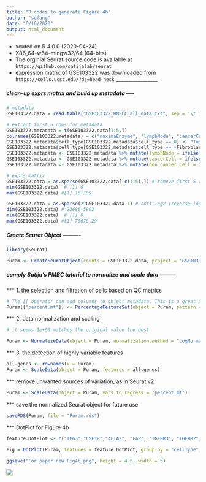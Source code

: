 ```yaml
---
title: "R codes to generate Figure 4b"
author: "sufang"
date: "6/16/2020"
output: html_document
---
```

* xcuted on R 4.0.0 (2020-04-24)
* X86_64-w64-mingw32/64 (64-bits)
* The orginial Seurat source code is available at `https://github.com/satijalab/seurat`
* expression matrix of GSE103322 was downloaded from `https://cells.ucsc.edu/?ds=head-neck`
_________________

##### clean-up exprs matrix and build up metadata -----

```r
# metadata 
GSE103322.data = read.table("GSE103322_HNSCC_all_data.txt", sep = '\t', header=TRUE, row.names = 1)

# extract first 5 rows for metadata
GSE103322.metadata = t(GSE103322.data[1:5,])
colnames(GSE103322.metadata) = c("maximaEnzyme", "lymphNode", "cancerCell", "nonCancerCell", "cellType")
GSE103322.metadata$cell_type[GSE103322.metadata$cell_type == 0] <- "Tumor"
GSE103322.metadata$cell_type[GSE103322.metadata$cell_type == -Fibroblast] <- "Fibroblast"
GSE103322.metadata <- GSE103322.metadata %>% mutate(lymphNode = ifelse(lymphNode == 0,"No", "Yes"))
GSE103322.metadata <- GSE103322.metadata %>% mutate(cancerCell = ifelse(cancerCell == 0,"No", "Yes"))
GSE103322.metadata <- GSE103322.metadata %>% mutate(non_cancer_Cell = ifelse(non_cancer_Cell == 0,"No", "Yes"))

# exprs matrix
GSE103322.data = as.sparse(GSE103322.data[-c(1:5),]) # remove first 5 rows
min(GSE103322.data)  # [1] 0
max(GSE103322.data) #[1] 16.109

GSE103322.data = as.sparse(2^GSE103322.data-1) # anti-log2 (reverse log2)
dim(GSE103322.data) # 23686 5902
min(GSE103322.data)  # [1] 0
max(GSE103322.data) #[1] 70678.29
```


##### Create Seurat Object ----------

```r
library(Seurat)

Puram <- CreateSeuratObject(counts = GSE103322.data, project = "GSE103322_Puram_5902_2017", meta.data = GSE103322.metadata)

```

##### comply Satija's PMBC tutorial to normalize and scale data ---------
*** 1. the selection and filtration of cells based on QC metrics
```r
# The [[ operator can add columns to object metadata. This is a great place to stash QC stats
Puram[["percent.mt"]] <- PercentageFeatureSet(object = Puram, pattern = "^MT-")

```

*** 2. data normalization and scaling
```r
# it seems 1e+03 matches the original value the best 

Puram <- NormalizeData(object = Puram, normalization.method = "LogNormalize", scale.factor = 1e+03)
```

*** 3. the detection of highly variable features
```r
all.genes <- rownames(x = Puram)
Puram <- ScaleData(object = Puram, features = all.genes)
```
*** remove unwanted sources of variation, as in Seurat v2

```r
Puram <- ScaleData(object = Puram, vars.to.regress = 'percent.mt') 

```

*** save the normalized Seurat object for future use
```r
saveRDS(Puram, file = "Puram.rds")
```

*** DotPlot for Figure 4b
```r

feature.DotPlot <- c("TP63","CSF1R","ACTA2", "FAP", "TGFBR3", "TGFBR2", "TGFBR1", "TGFBI", "TGFB3", "TGFB2", "TGFB1", "FN1")

Fig = DotPlot(Puram, features = feature.DotPlot, group.by = "cellType", cols = c("whitesmoke", "mediumblue"), col.min = 0, col.max = 5, dot.min = 0 , dot.scale = 6) + RotatedAxis()+ xlab("") + ylab("") + theme(axis.text = element_text(size = 10), legend.title = element_text(size = 8), legend.text = element_text(size = 8), legend.position = "top", legend.box = "vertical")   
 
ggsave("For paper new Fig4b.png", height = 4.5, width = 5)

```

![](https://i.imgur.com/oQcAnar.jpg)
